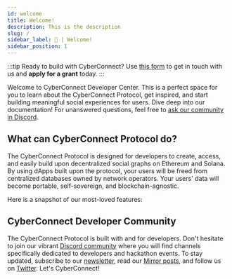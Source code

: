 ```yaml
---
id: welcome
title: Welcome!
description: This is the description
slug: /
sidebar_label: 👋 | Welcome!
sidebar_position: 1
---
```


:::tip
Ready to build with CyberConnect? Use [this form](https://ktv82lrwjfl.typeform.com/to/buyv9uXh) to get in touch with us and **apply for a grant** today.
:::

Welcome to CyberConnect Developer Center. This is a perfect space for you to learn about the CyberConnect Protocol, get inspired, and start building meaningful social experiences for users. Dive deep into our documentation! For unanswered questions, feel free to [ask our community in Discord](https://discord.com/invite/cUc8VRGmPs).

## What can CyberConnect Protocol do?
The CyberConnect Protocol is designed for developers to create, access, and easily build upon decentralized social graphs on Ethereum and Solana. By using dApps built upon the protocol, your users will be freed from centralized databases owned by network operators. Your users' data will become portable, self-sovereign, and blockchain-agnostic. 

Here is a snapshot of our most-loved features:


<FeatureCards />

## CyberConnect Developer Community
The CyberConnect Protocol is built with and for developers. Don't hesitate to join our vibrant [Discord community](https://discord.com/invite/cUc8VRGmPs) where you will find channels specifically dedicated to developers and hackathon events. To stay updated, subscribe to our [newsletter](https://www.getrevue.co/profile/cyberconnect), read our [Mirror posts](https://mirror.xyz/cyberlab.eth), and follow us on [Twitter](https://twitter.com/CyberConnectHQ). Let's CyberConnect!
